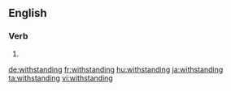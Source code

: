 ==English==

===Verb===
{{head|en|present participle}}

# {{present participle of|withstand|lang=en}}

[[de:withstanding]]
[[fr:withstanding]]
[[hu:withstanding]]
[[ja:withstanding]]
[[ta:withstanding]]
[[vi:withstanding]]